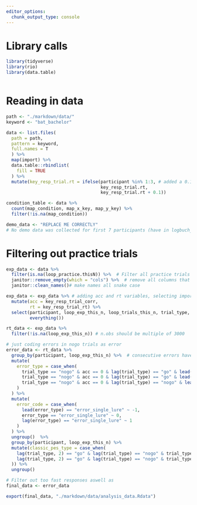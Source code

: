 ```yaml
---
editor_options:
  chunk_output_type: console
---
```

# Library calls
```r
library(tidyverse)
library(rio)
library(data.table)
```

```r

```

# Reading in data
```r
path <- "./markdown/data/"
keyword <- "bat_bachelor"

data <- list.files(
  path = path,
  pattern = keyword,
  full.names = T
  ) %>%
  map(import) %>% 
  data.table::rbindlist(
    fill = TRUE
  ) %>% 
  mutate(key_resp_trial.rt = ifelse(participant %in% 1:3, # added a 0.1 dead time after first three participants
                                    key_resp_trial.rt,
                                    key_resp_trial.rt + 0.1))
```

```r
condition_table <- data %>% 
  count(map_condition, map_x_key, map_y_key) %>% 
  filter(!is.na(map_condition))
```

```r
demo_data <- "REPLACE ME CORRECTLY"
# No demo data was collected for first 7 participants (have in logbuch_ba.xlsx)
```

# Filtering out practice trials
```r
exp_data <- data %>% 
  filter(is.na(loop_practice.thisN)) %>%  # Filter all practice trials
  janitor::remove_empty(which = "cols") %>%  # remove all columns that have just NA, could also remove all empty rows aswell
  janitor::clean_names()# make names all snake case

exp_data <- exp_data %>% # adding acc and rt variables, selecting important values to front
  mutate(acc = key_resp_trial_corr,
         rt = key_resp_trial_rt) %>% 
  select(participant, loop_exp_this_n, loop_trials_this_n, trial_type, acc, rt,
         everything())
```

```r
rt_data <- exp_data %>% 
  filter(!is.na(loop_exp_this_n)) # n.obs should be multiple of 3000
```

```r
# just coding errors in nogo trials as error
error_data <- rt_data %>% 
  group_by(participant, loop_exp_this_n) %>%  # consecutive errors have to be within a participant and block
  mutate(
    error_type = case_when(
      trial_type == "nogo" & acc == 0 & lag(trial_type) == "go" & lead(trial_type) =="go" ~ "error_single_lure",
      trial_type == "nogo" & acc == 0 & lag(trial_type) == "go" & lead(trial_type) == "nogo" ~ "error_double_lure_first",
      trial_type == "nogo" & acc == 0 & lag(trial_type) == "nogo" & lead(trial_type) == "go" ~ "error_double_lure_second",
    )
  ) %>% 
  mutate(
    error_code = case_when(
      lead(error_type) == "error_single_lure" ~ -1,
      error_type == "error_single_lure" ~ 0,
      lag(error_type) == "error_single_lure" ~ 1
    )
  ) %>% 
  ungroup()  %>% 
  group_by(participant, loop_exp_this_n) %>% 
  mutate(classic_pes_type = case_when(
    lag(trial_type, 2) == "go" & lag(trial_type) == "nogo" & trial_type == "go" & lag(acc) == 0 ~ "post_error",
    lag(trial_type, 2) == "go" & lag(trial_type) == "nogo" & trial_type == "go" & lag(acc) == 1 ~ "post_correct"
  )) %>% 
  ungroup()
```

```r
# Filter out too fast responses aswell as 
final_data <- error_data
```


```r
export(final_data, "./markdown/data/analysis_data.Rdata")
```

